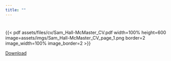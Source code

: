 ```yaml
---
title: ""
---
```


#
{{< pdf assets/files/cv/Sam_Hall-McMaster_CV.pdf width=100% height=600 image=assets/imgs/Sam_Hall-McMaster_CV_page_1.png border=2 image_width=100% image_border=2 >}}

[Download](assets/files/cv/Sam_Hall-McMaster_CV.pdf)